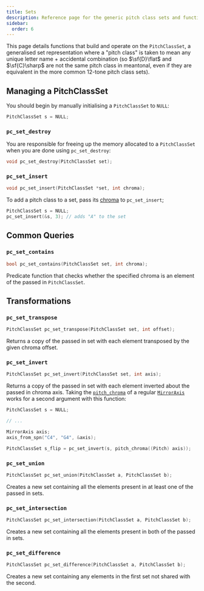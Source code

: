 ```yaml
---
title: Sets
description: Reference page for the generic pitch class sets and functions that manipulate them.
sidebar:
  order: 6
---
```


This page details functions that build and operate on the `PitchClassSet`, a generalised set representation where a "pitch class" is taken to mean any unique letter name + accidental combination (so $\sf{D}\flat$ and $\sf{C}\sharp$ are not the same pitch class in meantonal, even if they are equivalent in the more common 12-tone pitch class sets).

## Managing a PitchClassSet

You should begin by manually initialising a `PitchClassSet` to `NULL`:

```c
PitchClassSet s = NULL;
```

### `pc_set_destroy`

You are responsible for freeing up the memory allocated to a `PitchClassSet` when you are done using `pc_set_destroy`:

```c
void pc_set_destroy(PitchClassSet set);
```

### `pc_set_insert`

```c
void pc_set_insert(PitchClassSet *set, int chroma);
```

To add a pitch class to a set, pass its [chroma](/c/pitch/#pitch_chroma) to `pc_set_insert`;

```c
PitchClassSet s = NULL;
pc_set_insert(&s, 3); // adds "A" to the set
```

## Common Queries

### `pc_set_contains`

```c
bool pc_set_contains(PitchClassSet set, int chroma);
```

Predicate function that checks whether the specified chroma is an element of the passed in `PitchClassSet`.

## Transformations

### `pc_set_transpose`

```c
PitchClassSet pc_set_transpose(PitchClassSet set, int offset);
```

Returns a copy of the passed in set with each element transposed by the given chroma offset.

### `pc_set_invert`

```c
PitchClassSet pc_set_invert(PitchClassSet set, int axis);
```

Returns a copy of the passed in set with each element inverted about the passed in chroma axis. Taking the [`pitch_chroma`](/c/pitch/#pitch_chroma) of a regular [`MirrorAxis`](/c/types/#mirroraxis) works for a second argument with this function:

```c
PitchClassSet s = NULL;

// ...

MirrorAxis axis;
axis_from_spn("C4", "G4", &axis);

PitchClassSet s_flip = pc_set_invert(s, pitch_chroma((Pitch) axis));
```

### `pc_set_union`

```c
PitchClassSet pc_set_union(PitchClassSet a, PitchClassSet b);
```

Creates a new set containing all the elements present in at least one of the passed in sets.

### `pc_set_intersection`

```c
PitchClassSet pc_set_intersection(PitchClassSet a, PitchClassSet b);
```

Creates a new set containing all the elements present in both of the passed in sets.

### `pc_set_difference`

```c
PitchClassSet pc_set_difference(PitchClassSet a, PitchClassSet b);
```

Creates a new set containing any elements in the first set not shared with the second.
